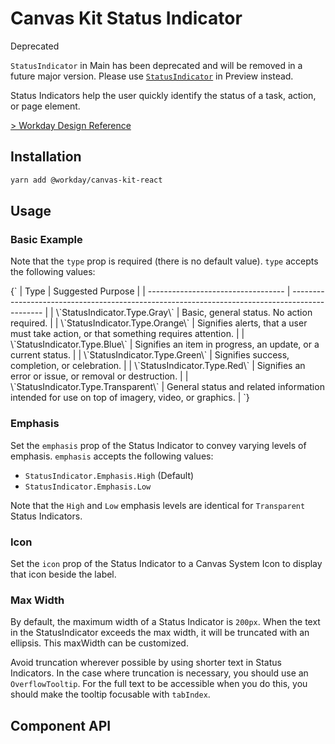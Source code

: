 


<Meta of={StatusIndicatorStories} />

# Canvas Kit Status Indicator

<StatusIndicator variant="red">
  <StatusIndicator.Label>Deprecated</StatusIndicator.Label>
</StatusIndicator>

`StatusIndicator` in Main has been deprecated and will be removed in a future major version. Please
use
[`StatusIndicator`](https://workday.github.io/canvas-kit/?path=/docs/preview-status-indicator--basic)
in Preview instead.

Status Indicators help the user quickly identify the status of a task, action, or page element.

[> Workday Design Reference](https://design.workday.com/components/indicators/status-indicators)

## Installation

```sh
yarn add @workday/canvas-kit-react
```

## Usage

### Basic Example

<ExampleCodeBlock code={Basic} />

Note that the `type` prop is required (there is no default value). `type` accepts the following
values:

<Markdown>
  {`
| Type                               | Suggested Purpose                                                                              |
| ---------------------------------- | ---------------------------------------------------------------------------------------------- |
| \`StatusIndicator.Type.Gray\`        | Basic, general status. No action required.                                                     |
| \`StatusIndicator.Type.Orange\`      | Signifies alerts, that a user must take action, or that something requires attention.          |
| \`StatusIndicator.Type.Blue\`        | Signifies an item in progress, an update, or a current status.                                 |
| \`StatusIndicator.Type.Green\`       | Signifies success, completion, or celebration.                                                 |
| \`StatusIndicator.Type.Red\`         | Signifies an error or issue, or removal or destruction.                                        |
| \`StatusIndicator.Type.Transparent\` | General status and related information intended for use on top of imagery, video, or graphics. |
`}
</Markdown>

### Emphasis

Set the `emphasis` prop of the Status Indicator to convey varying levels of emphasis. `emphasis`
accepts the following values:

- `StatusIndicator.Emphasis.High` (Default)
- `StatusIndicator.Emphasis.Low`

<ExampleCodeBlock code={Emphasis} />

Note that the `High` and `Low` emphasis levels are identical for `Transparent` Status Indicators.

### Icon

Set the `icon` prop of the Status Indicator to a Canvas System Icon to display that icon beside the
label.

<ExampleCodeBlock code={Icon} />

### Max Width

By default, the maximum width of a Status Indicator is `200px`. When the text in the StatusIndicator
exceeds the max width, it will be truncated with an ellipsis. This maxWidth can be customized.

Avoid truncation wherever possible by using shorter text in Status Indicators. In the case where
truncation is necessary, you should use an `OverflowTooltip`. For the full text to be accessible
when you do this, you should make the tooltip focusable with `tabIndex`.

<ExampleCodeBlock code={MaxWidth} />

## Component API

<SymbolDoc name="StatusIndicator" fileName="/react/" />
